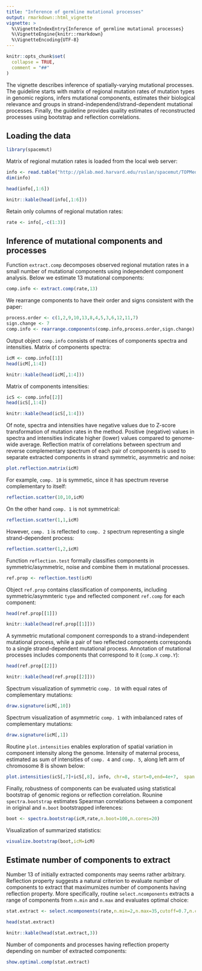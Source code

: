 ```yaml
---
title: "Inference of germline mutational processes"
output: rmarkdown::html_vignette
vignette: >
  %\VignetteIndexEntry{Inference of germline mutational processes}
  %\VignetteEngine{knitr::rmarkdown}
  %\VignetteEncoding{UTF-8}
---
```


```r
knitr::opts_chunk$set(
  collapse = TRUE,
  comment = "##"
)
```

The vignette describes inference of spatially-varying mutational processes. The guideline starts with matrix of regional mutation rates of mutation types in genomic regions, infers mutational components, estimates their biological relevance and groups in strand-independend/strand-dependent mutational processes. Finally, the guideline provides quality estimates of reconstructed processes using bootstrap and reflection correlations. 

## Loading the data

```r
library(spacemut)
```

Matrix of regional mutation rates is loaded from the local web server:

```r
info <- read.table("http://pklab.med.harvard.edu/ruslan/spacemut/TOPMed_30kb.txt",header=TRUE)
dim(info)
```

```r
head(info[,1:6])
```

```r
knitr::kable(head(info[,1:6]))
```

Retain only columns of regional mutation rates:
```r
rate <- info[,-c(1:3)]
```

## Inference of mutational components and processes

Function `extract.comp` decomposes observed regional mutation rates in a small number of mutational components using independent component analysis. Below we estimate 13 mutational components:

```r
comp.info <- extract.comp(rate,13)
```

We rearrange components to have their order and signs consistent with the paper:
```r
process.order <- c(1,2,9,10,13,8,4,5,3,6,12,11,7)
sign.change <- 7
comp.info <- rearrange.components(comp.info,process.order,sign.change)
```


Output object `comp.info` consists of matrices of components spectra  and intensities. Matrix of components spectra:

```r
icM <- comp.info[[1]]
head(icM[,1:4])
```

```r
knitr::kable(head(icM[,1:4]))
```

Matrix of components intensities:

```r
icS <- comp.info[[2]]
head(icS[,1:4])
```

```r
knitr::kable(head(icS[,1:4]))
```


Of note, spectra and intensities have negative values due to Z-score transformation of mutation rates in the method. Positive (negative) values in spectra and intensities indicate higher (lower) values compared to genome-wide average.
Reflection matrix of correlations between spectrum and reverse complementary spectrum of each pair of components is used to separate extracted components in strand symmetric, asymmetric and noise:

```r
plot.reflection.matrix(icM)
```


For example, `comp. 10` is symmetic, since it has spectrum reverse complementary to itself:

```r
reflection.scatter(10,10,icM)
```


On the other hand `comp. 1` is not symmetrical:
```r
reflection.scatter(1,1,icM)
```

However, `comp. 1` is reflected to `comp. 2` spectrum representing a single strand-dependent process:

```r
reflection.scatter(1,2,icM)
```

Function `reflection.test` formally classifies components in symmetric/asymmetric, noise and combine them in mutational processes.

```r
ref.prop <- reflection.test(icM)
```

Object `ref.prop` contains classification of components, including symmetric/asymmteric `type` and reflected component `ref.comp` for each component:
```r
head(ref.prop[[1]])
```

```r
knitr::kable(head(ref.prop[[1]]))
```

A symmetric mutational component corresponds to a strand-independent mutational process, while a pair of two reflected components corresponds to a single strand-dependent mutational process. Annotation of mutational processes includes components that correspond to it (`comp.X` `comp.Y`):

```r
head(ref.prop[[2]])
```

```r
knitr::kable(head(ref.prop[[2]]))
```

Spectrum visualization of symmetric `comp. 10` with equal rates of complementary mutations: 

```r
draw.signature(icM[,10])
```

Spectrum visualization of asymmetric `comp. 1` with imbalanced rates of complementary mutations: 

```r
draw.signature(icM[,1])
```

Routine `plot.intensities` enables exploration of spatial variation in component intensity along the genome. Intensity of maternal process, estimated as sum of intensities of `comp. 4` and `comp. 5`, along left arm of chromosome 8 is shown below:
```r
plot.intensities(icS[,7]+icS[,8], info, chr=8, start=0,end=4e+7,  span.wind=30)
```

Finally, robustness of components can be evaluated using statistical bootstrap of genomic regions or reflection correlation. Rounine  `spectra.bootstrap` estimates Spearman correlations between a component in original and `n.boot` bootstrapped inferences:

```r
boot <- spectra.bootstrap(icM,rate,n.boot=100,n.cores=20)
```

Visualization of summarized statistics:
```r
visualize.bootstrap(boot,icM=icM)
```


## Estimate number of components to extract
Number 13 of initially extracted components may seems rather arbitrary. Reflection property suggests a natural criterion to evaluate number of components to extract that maximumizes number of components having reflection property. More specifically, routine `select.ncomponents` extracts a range of components from `n.min` and `n.max` and evaluates optimal choice:

```r
stat.extract <- select.ncomponents(rate,n.min=2,n.max=35,cutoff=0.7,n.cores=20)

head(stat.extract)
```

```r
knitr::kable(head(stat.extract,3))
```

Number of components and processes having reflection property depending on number of extracted components:
```r
show.optimal.comp(stat.extract)
```




